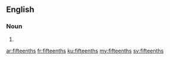 ==English==

===Noun===
{{head|en}}

# {{plural of|fifteenth}}

[[ar:fifteenths]]
[[fr:fifteenths]]
[[ku:fifteenths]]
[[my:fifteenths]]
[[sv:fifteenths]]